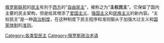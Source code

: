 {{expand|time=2009-07-18T09:48:58+00:00}}

[[俄罗斯联邦|俄罗斯联邦]]的[[民主|民主]]有別于[[西方|西方]]的“[[自由民主制|自由民主]]”，被称之为“'''主权民主'''”。它保留了国内主要的民主架构，但是给其增添了[[爱国主义|爱国主义]]、[[强国主义|强国主义]]和[[民族主义|民族主义]]的新内容。“主权民主”是一种[[政治制度|政治制度]]，在这种制度下民主程序和准则服从于加强大过主义和[[国家体制|国家体制]]的[[准则|准则]]。

{{DEFAULTSORT:Z{{{PAEGENAME}}}}}
[[Category:各类型民主|Category:各类型民主]]
[[Category:俄罗斯政治术语|Category:俄罗斯政治术语]]